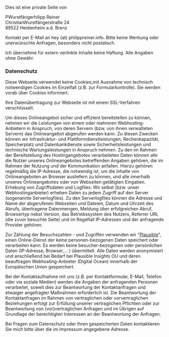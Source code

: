 Dies ist eine private Seite von

P<span class='hidden'>Wurstfänger</span>hilipp Reiner  
Christian<span class='hidden'>Wurstfänger</span>straße 24    
89522 Heidenheim a.d. Brenz  

Kontakt per E-Mail an hey (at) philippreiner.info. Bitte keine Werbung oder unerwünschte Anfragen, besonders nicht postalisch.

Ich übernehme für extern verlinkte Inhalte keine Haftung. Alle Angaben ohne Gewähr.

### Datenschutz

Diese Webseite verwendet keine Cookies,mit Ausnahme von technisch notwendigen Cookies im Einzelfall (z.B. zur Formularkontrolle). Sie werden vorab über Cookies informiert.

Ihre Datenübertragung zur Webseite ist mit einem SSL-Verfahren verschlüsselt.

Um dieses Onlineangebot sicher und effizient bereitstellen zu können, nehmen wir die Leistungen von einem oder mehreren Webhosting-Anbietern in Anspruch, von deren Servern (bzw. von ihnen verwalteten Servern) das Onlineangebot abgerufen werden kann. Zu diesen Zwecken können wir Infrastruktur- und Plattformdienstleistungen, Rechenkapazität, Speicherplatz und Datenbankdienste sowie Sicherheitsleistungen und technische Wartungsleistungen in Anspruch nehmen. Zu den im Rahmen der Bereitstellung des Hostingangebotes verarbeiteten Daten können alle die Nutzer unseres Onlineangebotes betreffenden Angaben gehören, die im Rahmen der Nutzung und der Kommunikation anfallen. Hierzu gehören regelmäßig die IP-Adresse, die notwendig ist, um die Inhalte von Onlineangeboten an Browser ausliefern zu können, und alle innerhalb unseres Onlineangebotes oder von Webseiten getätigten Eingaben. Erhebung von Zugriffsdaten und Logfiles: Wir selbst (bzw. unser Webhostinganbieter) erheben Daten zu jedem Zugriff auf den Server (sogenannte Serverlogfiles). Zu den Serverlogfiles können die Adresse und Name der abgerufenen Webseiten und Dateien, Datum und Uhrzeit des Abrufs, übertragene Datenmengen, Meldung über erfolgreichen Abruf, Browsertyp nebst Version, das Betriebssystem des Nutzers, Referrer URL (die zuvor besuchte Seite) und im Regelfall IP-Adressen und der anfragende Provider gehören.

Zur Zählung der Besuchszahlen - und Zugriffen verwenden wir "[Plausible](https://plausible.io/data-policy)", einen Online-Dienst der keine personen-bezogenen Daten speichert oder verarbeiten kann. Es werden keine besucher-bezogenen oder persönlichen Daten (IP-Adresse, Browser,... ) übermittelt. Alle Daten werden anonymisiert und anschließend bei Bedarf bei Plausible Insights OU und deren beauftragen Webhosting-Anbieter (Digital Ocean) innerhalb der Europäischen Union gespeichert.

Bei der Kontaktaufnahme mit uns (z.B. per Kontaktformular, E-Mail, Telefon oder via soziale Medien) werden die Angaben der anfragenden Personen verarbeitet, soweit dies zur Beantwortung der Kontaktanfragen und etwaiger angefragter Maßnahmen erforderlich ist. Die Beantwortung der Kontaktanfragen im Rahmen von vertraglichen oder vorvertraglichen Beziehungen erfolgt zur Erfüllung unserer vertraglichen Pflichten oder zur Beantwortung von (vor)vertraglichen Anfragen und im Übrigen auf Grundlage der berechtigten Interessen an der Beantwortung der Anfragen.

Bei Fragen zum Datenschutz oder Ihren gespeicherten Daten kontaktieren Sie mich bitte über die im Impressum angegebene Adresse.